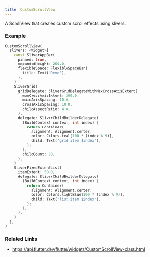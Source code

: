 ```yaml
---
title: CustomScrollView
---
```


A ScrollView that creates custom scroll effects using slivers.

### Example

```dart liveslice=CustomScrollView
CustomScrollView(
  slivers: <Widget>[
    const SliverAppBar(
      pinned: true,
      expandedHeight: 250.0,
      flexibleSpace: FlexibleSpaceBar(
        title: Text('Demo'),
      ),
    ),
    SliverGrid(
      gridDelegate: SliverGridDelegateWithMaxCrossAxisExtent(
        maxCrossAxisExtent: 200.0,
        mainAxisSpacing: 10.0,
        crossAxisSpacing: 10.0,
        childAspectRatio: 4.0,
      ),
      delegate: SliverChildBuilderDelegate(
        (BuildContext context, int index) {
          return Container(
            alignment: Alignment.center,
            color: Colors.teal[100 * (index % 9)],
            child: Text('grid item $index'),
          );
        },
        childCount: 20,
      ),
    ),
    SliverFixedExtentList(
      itemExtent: 50.0,
      delegate: SliverChildBuilderDelegate(
        (BuildContext context, int index) {
          return Container(
            alignment: Alignment.center,
            color: Colors.lightBlue[100 * (index % 9)],
            child: Text('list item $index'),
          );
        },
      ),
    ),
  ],
)
```

### Related Links
- https://api.flutter.dev/flutter/widgets/CustomScrollView-class.html

